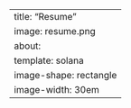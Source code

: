 ---
title: "Resume"
image: resume.png
about: 
  template: solana
  image-shape: rectangle
  image-width: 30em
---